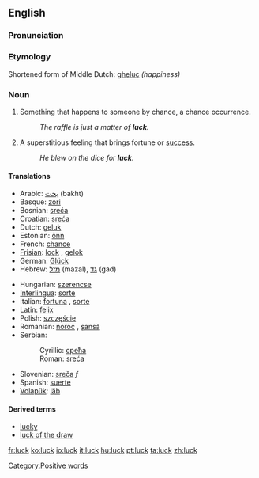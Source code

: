 ==English==

===Pronunciation===
{{IPA|/'lʌk/}}

===Etymology===
Shortened form of Middle Dutch: [[gheluc]] ''(happiness)''

===Noun===
{{en-noun-unc}}

# Something that happens to someone by chance, a chance occurrence.
#:''The raffle is just a matter of '''luck'''.''
# A superstitious feeling that brings fortune or [[success]].
#:''He blew on the dice for '''luck'''.''

====Translations====
{{top}}
*Arabic: [[بخت]] (bakht)
*Basque: [[zori]]
*Bosnian: [[sreća#Bosnian|sreća]] {{f}}
*Croatian: [[sreća#Croatian|sreća]] {{f}}
*Dutch: [[geluk]] {{n}}
*Estonian: [[õnn]]
*French: [[chance]] {{f}}
*[[Frisian]]: [[lock]] {{n}}, [[gelok]] {{n}}
*German: [[Glück]] {{n}}
*Hebrew: [[מזל]] (mazal), [[גד]] (gad)
{{mid}}
*Hungarian: [[szerencse]]
*[[Interlingua]]: [[sorte]]
*Italian: [[fortuna]] {{f}}, [[sorte]] {{f}}
*Latin: [[felix]] {{f}}
*Polish: [[szczęście]] {{n}}
*Romanian: [[noroc]] {{n}}, [[şansă]] {{f}}
*Serbian:
*:Cyrillic: [[срећа#Serbian|срећа]] {{f}}
*:Roman: [[sreća#Serbian|sreća]] {{f}}
*Slovenian: [[sreča]] ''f''
*Spanish: [[suerte]] {{F}}
*[[Volapük]]: [[läb]]
{{bottom}}

====Derived terms====
*[[lucky]]
*[[luck of the draw]]

[[Category:Positive words]]

[[fr:luck]]
[[ko:luck]]
[[io:luck]]
[[it:luck]]
[[hu:luck]]
[[pt:luck]]
[[ta:luck]]
[[zh:luck]]